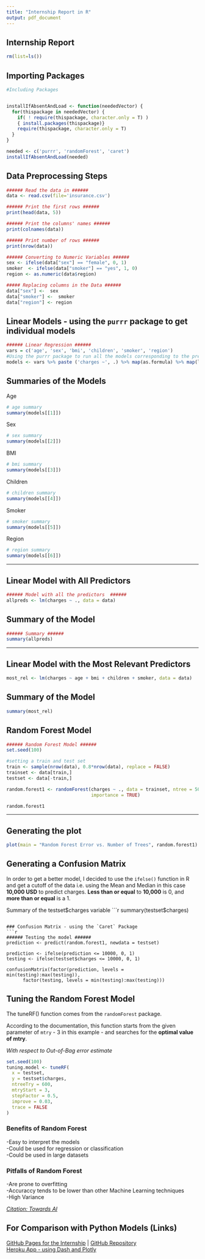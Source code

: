 ---
title: "Internship Report in R"
output: pdf_document
---

## Internship Report   
```{r echo = F}  
rm(list=ls())
```  

## Importing Packages    
```{r echo = FALSE, include=FALSE, warning = FALSE, message = FALSE}  
#Including Packages 


installIfAbsentAndLoad <- function(neededVector) {
  for(thispackage in neededVector) {
    if( ! require(thispackage, character.only = T) )
    { install.packages(thispackage)}
    require(thispackage, character.only = T)
  }
}

needed <- c('purrr', 'randomForest', 'caret')  
installIfAbsentAndLoad(needed) 
```  

## Data Preprocessing Steps  
```{r echo = TRUE}  

###### Read the data in ######
data <- read.csv(file='insurance.csv')

###### Print the first rows ######
print(head(data, 5))

###### Print the columns' names ######
print(colnames(data))

###### Print number of rows ######
print(nrow(data))

###### Converting to Numeric Variables ###### 
sex <- ifelse(data["sex"] == "female", 0, 1)
smoker  <- ifelse(data["smoker"] == "yes", 1, 0)
region <- as.numeric(data$region)

##### Replacing columns in the Data ###### 
data["sex"] <-  sex
data["smoker"] <-  smoker
data["region"] <- region
```  

## Linear Models - using the `purrr` package to get individual models  
```{r echo = TRUE}  
###### Linear Regression ######
vars = c('age', 'sex', 'bmi', 'children', 'smoker', 'region')
#Using the purrr package to run all the models corresponding to the predictors
models <- vars %>% paste ('charges ~', .) %>% map(as.formula) %>% map(lm, data = data)
```  

## Summaries of the Models  

Age  
```{r echo = T}
# age summary
summary(models[[1]])
```  
Sex 

```{r echo = T}
# sex summary
summary(models[[2]])
```  
BMI 

```{r echo = T}
# bmi summary
summary(models[[3]])
```  
Children  

```{r echo = T}
# children summary
summary(models[[4]])
```  
Smoker  

```{r echo = T}
# smoker summary
summary(models[[5]])
```  
Region  

```{r echo = T}
# region summary
summary(models[[6]])
```     
  
******  


## Linear Model with All Predictors     
```{r echo = TRUE} 
###### Model with all the predictors  ###### 
allpreds <- lm(charges ~ ., data = data)
```    

## Summary of the Model     
```{r echo = T}
###### Summary ###### 
summary(allpreds)
```  

******  

## Linear Model with the Most Relevant Predictors  
``` {r echo = T}
most_rel <- lm(charges ~ age + bmi + children + smoker, data = data)
```  





## Summary of the Model  
```{r echo = T}
summary(most_rel)
```

## Random Forest Model  
```{r echo = T}
###### Random Forest Model ######
set.seed(100)

#setting a train and test set 
train <- sample(nrow(data), 0.8*nrow(data), replace = FALSE) 
trainset <- data[train,]
testset <- data[-train,]

random.forest1 <- randomForest(charges ~ ., data = trainset, ntree = 500, mtry = 6, 
                               importance = TRUE)

random.forest1
```  
******
## Generating the plot  
```{r echo = T}
plot(main = "Random Forest Error vs. Number of Trees", random.forest1)
```  

## Generating a Confusion Matrix  
In order to get a better model, I decided to use the `ifelse()` function in R and get a cutoff of the data i.e. using the Mean and Median in this case **10,000 USD** to predict charges. **Less than or equal** to **10,000** is 0, and **more than or equal** is a 1.  

Summary of the testset$charges variable  
```{r echo = T}
summary(testset$charges)
```  

### Confusion Matrix - using the `Caret` Package  
```{r echo = T}
###### Testing the model ######
prediction <- predict(random.forest1, newdata = testset)

prediction <- ifelse(prediction <= 10000, 0, 1)
testing <- ifelse(testset$charges <= 10000, 0, 1)

confusionMatrix(factor(prediction, levels = min(testing):max(testing)), 
      factor(testing, levels = min(testing):max(testing)))

```  

## Tuning the Random Forest Model  
The tuneRF() function comes from the `randomForest` package.  

According to the documentation, this function starts from the given parameter of `mtry` - 3 in this example - and searches for the **optimal value of mtry**.  

*With respect to Out-of-Bag error estimate*  
```{r echo = T, warning = F}
set.seed(100)
tuning.model <- tuneRF(
  x = testset, 
  y = testset$charges, 
  ntreeTry = 600, 
  mtryStart = 3, 
  stepFactor = 0.5, 
  improve = 0.03, 
  trace = FALSE
)

```

### Benefits of Random Forest   

-Easy to interpret the models  
-Could be used for regression or classification  
-Could be used in large datasets   

### Pitfalls of Random Forest    

-Are prone to overfitting    
-Accuraccy tends to be lower than other Machine Learning techniques    
-High Variance

*[Citation: Towards AI](https://towardsai.net/p/machine-learning/why-choose-random-forest-and-not-decision-trees)*  

## For Comparison with Python Models (Links)
[GitHub Pages for the Internship](https://arcelioeperez.github.io/dash-app/) | [GitHub Repository](https://github.com/arcelioeperez/dash-app/tree/gh-pages)  
[Heroku App - using Dash and Plotly](https://my-internship-app.herokuapp.com/)  

